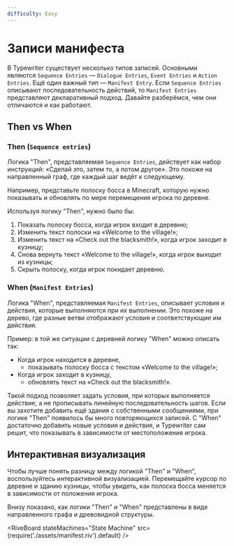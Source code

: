 ```yaml
---
difficulty: Easy
---
```



# Записи манифеста

В Typewriter существует несколько типов записей. Основными являются `Sequence Entries` — `Dialogue Entries`, `Event Entries` и `Action Entries`. Ещё один важный тип — `Manifest Entry`. Если `Sequence Entries` описывают последовательность действий, то `Manifest Entries` представляют декларативный подход. Давайте разберёмся, чем они отличаются и как работают.

## Then vs When

### Then (`Sequence entries`)
Логика "Then", представляемая `Sequence Entries`, действует как набор инструкций: «Сделай это, затем то, а потом другое». Это похоже на направленный граф, где каждый шаг ведёт к следующему.

Например, представьте полоску босса в Minecraft, которую нужно показывать и обновлять по мере перемещения игрока по деревне.

Используя логику "Then", нужно было бы:
1. Показать полоску босса, когда игрок входит в деревню;
2. Изменить текст полоски на «Welcome to the village!»;
3. Изменить текст на «Check out the blacksmith!», когда игрок заходит в кузницу;
4. Снова вернуть текст «Welcome to the village!», когда игрок выходит из кузницы;
5. Скрыть полоску, когда игрок покидает деревню.

### When (`Manifest Entries`)
Логика "When", представляемая `Manifest Entries`, описывает условия и действия, которые выполняются при их выполнении. Это похоже на дерево, где разные ветви отображают условия и соответствующие им действия.

Пример: в той же ситуации с деревней логику "When" можно описать так:
 - Когда игрок находится в деревне,
   - показывать полоску босса с текстом «Welcome to the village!»;
 - Когда игрок заходит в кузницу,
   - обновлять текст на «Check out the blacksmith!».

Такой подход позволяет задать условия, при которых выполняется действие, а не прописывать линейную последовательность шагов.
Если вы захотите добавить ещё здания с собственными сообщениями, при логике "Then" появилось бы много повторяющихся записей. С "When" достаточно добавить новые условия и действия, и Typewriter сам решит, что показывать в зависимости от местоположения игрока.

## Интерактивная визуализация

Чтобы лучше понять разницу между логикой "Then" и "When", воспользуйтесь интерактивной визуализацией.
Перемещайте курсор по деревне и зданию кузницы, чтобы увидеть, как полоска босса меняется в зависимости от положения игрока.

Внизу показано, как логики "Then" и "When" представлены в виде направленного графа и древовидной структуры.

<RiveBoard stateMachines="State Machine" src={require('./assets/manifest.riv').default} 
 />
